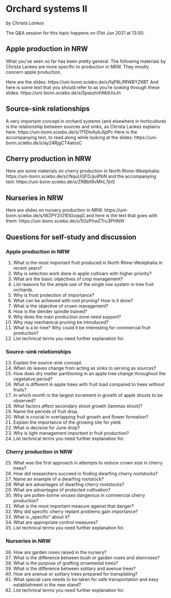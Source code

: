 # Orchard systems II
*by Christa Lankes*

The Q&A session for this topic happens on 01st Jun 2021 at 13:00.

## Apple production in NRW

What you’ve seen so far has been pretty general. The following materials by Christa Lankes are more specific to production in NRW. They mostly concern apple production.

Here are the slides: https://uni-bonn.sciebo.de/s/fqP8LlfRWBYZ6BT
And here is some text that you should refer to as you’re looking through these slides: https://uni-bonn.sciebo.de/s/SpaoztnhMdUixJn

## Source-sink relationships

A very important concept in orchard systems (and elsewhere in horticulture) is the relationship between sources and sinks, as Christa Lankes explains here:
https://uni-bonn.sciebo.de/s/7f1DIs4ybJIjpPc
Here is the accompanying text, to read along while looking at the slides: https://uni-bonn.sciebo.de/s/ay24RjgCT4atosC

## Cherry production in NRW

Here are some materials on cherry production in North Rhine-Westphalia:
https://uni-bonn.sciebo.de/s/rNquUQFDJjuIPbN
and the accompanying text:
https://uni-bonn.sciebo.de/s/ZRBbll9vMhL7jnS

## Nurseries in NRW

Here are slides on nursery production in NRW:
https://uni-bonn.sciebo.de/s/WZPY2iO1EtGoqqG
and here is the text that goes with them:
https://uni-bonn.sciebo.de/s/5GzPhwZTru3PHNW

## Questions for self-study and discussion

### Apple production in NRW

1. What is the most important fruit produced in North Rhine-Westphalia in recent years?
2. Why is selection work done in apple cultivars with higher priority?
3. What are the basic objectives of crop management?
4. List reasons for the ample use of the single row system in tree fruit orchards.
5. Why is frost protection of importance?
6. What can be achieved with root pruning? How is it done?
7. What is the objective of crown management?
8. How is the slender spindle trained?
9. Why does the main production zone need support?
10. Why may mechanical pruning be introduced?
11. What is a bi-tree? Why could it be interesting for commercial fruit production?
12. List technical terms you need further explanation for.

### Source-sink relationships

13. Explain the source-sink concept.
14. When do leaves change from acting as sinks to serving as sources?
15. How does dry matter partitioning in an apple tree change throughout the vegetative period?
16. What is different in apple trees with fruit load compared to trees without fruits?
17. In which month is the largest increment in growth of apple shoots to be observed?
18. What factors affect secondary shoot growth (lammas shoot)?
19. Name the periods of fruit drop.
20. What is crucial in overlapping fruit growth and flower formation?
21. Explain the importance of the growing site for yield.
22. What is decisive for June drop?
23. Why is light management important in fruit production? 
24. List technical terms you need further explanation for.

### Cherry production in NRW

25. What was the first approach in attempts to reduce crown size in cherry trees?
26. How did researchers succeed in finding dwarfing cherry rootstocks?
27. Name an example of a dwarfing rootstock?
28. What are advantages of dwarfing cherry rootstocks?
29. What are advantages of protected cultivation?
30. Why are pollen-borne viruses dangerous in commercial cherry production?
31. What is the most important measure against that danger?
32. Why did specific cherry replant problems gain importance?
33. What is „specific“ about it?
34. What are appropriate control measures?
35. List technical terms you need further explanation for.

### Nurseries in NRW

36. How are garden roses raised in the nursery?
37. What is the difference between bush or garden roses and stemroses?
38. What is the purpose of grafting ornamental trees?
39. What is the difference between solitary and avenue trees?
40. How are avenue or solitary trees prepared for transplating?
41. What special care needs to be taken for safe transportation and easy establishment in the new stand?
42. List technical terms you need further explanation for.